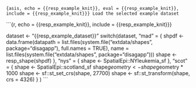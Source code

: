```{asis, echo = {{resp_example_knit}}, eval = {{resp_example_knit}}, include = {{resp_example_knit}}}
Load the selected example dataset
```

```{r, echo = {{resp_example_knit}}, include = {{resp_example_knit}}}

dataset <- "{{resp_example_dataset}}"
switch(dataset,
       "mad" = {
         shpdf <- data.frame(datapath = list.files(system.file("extdata/shapes", package="disagapp"), full.names = TRUE),
                             name = list.files(system.file("extdata/shapes", package="disagapp")))
         shape <- resp_shape(shpdf)
         },
       "nys" = {
         shape <- SpatialEpi::NYleukemia_sf
       },
       "scot" = {
         shape <- SpatialEpi::scotland_sf
         shape$geometry <- shape$geometry * 1000
         shape <- sf::st_set_crs(shape, 27700)
         shape <- sf::st_transform(shape, crs = 4326)
       }
)
```
